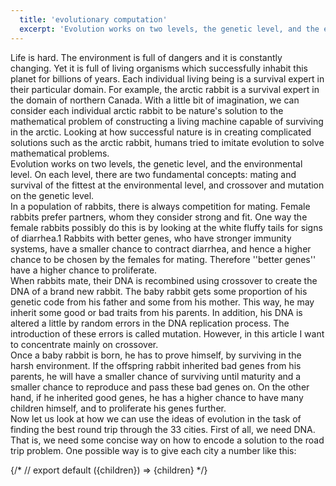 ```yaml
---
  title: 'evolutionary computation' 
  excerpt: 'Evolution works on two levels, the genetic level, and the environmental level. On each level, there are two fundamental concepts: mating and survival of the fittest at the environmental level, and crossover and mutation on the genetic level'
---
```





Life is hard. The environment is full of dangers and it is constantly changing. Yet it is full of living organisms which successfully inhabit this planet for billions of years. Each individual living being is a survival expert in their particular domain. For example, the arctic rabbit is a survival expert in the domain of northern Canada. With a little bit of imagination, we can consider each individual arctic rabbit to be nature's solution to the mathematical problem of constructing a living machine capable of surviving in the arctic. Looking at how successful nature is in creating complicated solutions such as the arctic rabbit, humans tried to imitate evolution to solve mathematical problems.
<br/>
Evolution works on two levels, the genetic level, and the environmental level. On each level, there are two fundamental concepts: mating and survival of the fittest at the environmental level, and crossover and mutation on the genetic level.
<br/>
In a population of rabbits, there is always competition for mating. Female rabbits prefer partners, whom they consider strong and fit. One way the female rabbits possibly do this is by looking at the white fluffy tails for signs of diarrhea.1 Rabbits with better genes, who have stronger immunity systems, have a smaller chance to contract diarrhea, and hence a higher chance to be chosen by the females for mating. Therefore ''better genes'' have a higher chance to proliferate.
<br/>
When rabbits mate, their DNA is recombined using crossover to create the DNA of a brand new rabbit. The baby rabbit gets some proportion of his genetic code from his father and some from his mother. This way, he may inherit some good or bad traits from his parents. In addition, his DNA is altered a little by random errors in the DNA replication process. The introduction of these errors is called mutation. However, in this article I want to concentrate mainly on crossover.
<br/>
Once a baby rabbit is born, he has to prove himself, by surviving in the harsh environment. If the offspring rabbit inherited bad genes from his parents, he will have a smaller chance of surviving until maturity and a smaller chance to reproduce and pass these bad genes on. On the other hand, if he inherited good genes, he has a higher chance to have many children himself, and to proliferate his genes further.
<br/>
Now let us look at how we can use the ideas of evolution in the task of finding the best round trip through the 33 cities. First of all, we need DNA. That is, we need some concise way on how to encode a solution to the road trip problem. One possible way is to give each city a number like this:


{/* // export default ({children}) => <ArticleLayout meta={meta}>{children}</ArticleLayout> */}
